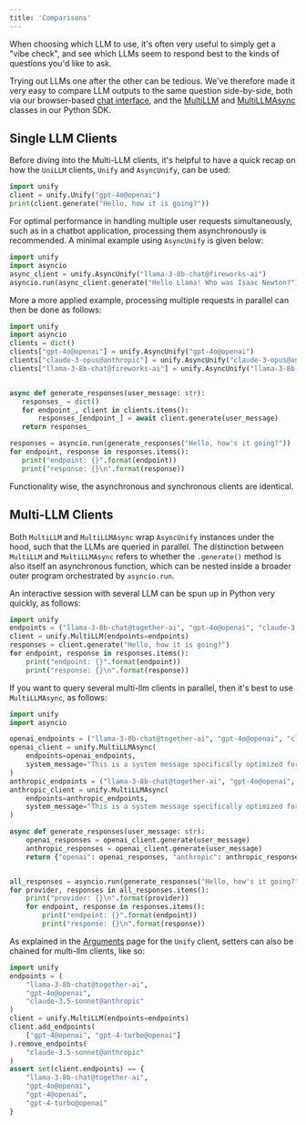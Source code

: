```yaml
---
title: 'Comparisons'
---
```


When choosing which LLM to use, it's often very useful to simply get a "vibe check",
and see which LLMs seem to respond best to the kinds of questions you'd like to ask.

Trying out LLMs one after the other can be tedious. We've therefore made it very easy to
compare LLM outputs to the same question side-by-side, both via our browser-based
[chat interface](https://console.unify.ai/dashboard?tab=Chat),
and the [MultiLLM](https://docs.unify.ai/python/chat/clients/multi_llm#multillm) and
[MultiLLMAsync](https://docs.unify.ai/python/chat/clients/multi_llm#multillmasync)
classes in our Python SDK.

## Single LLM Clients

Before diving into the Multi-LLM clients,
it's helpful to have a quick recap on how the `UniLLM` clients,
`Unify` and `AsyncUnify`, can be used:

```python
import unify
client = unify.Unify("gpt-4o@openai")
print(client.generate("Hello, how it is going?"))
```

For optimal performance in handling multiple user requests simultaneously,
such as in a chatbot application, processing them asynchronously is recommended.
A minimal example using `AsyncUnify` is given below:

 ```python
import unify
import asyncio
async_client = unify.AsyncUnify("llama-3-8b-chat@fireworks-ai")
asyncio.run(async_client.generate("Hello Llama! Who was Isaac Newton?"))
```

More a more applied example,
processing multiple requests in parallel can then be done as follows:

 ```python
import unify
import asyncio
clients = dict()
clients["gpt-4o@openai"] = unify.AsyncUnify("gpt-4o@openai")
clients["claude-3-opus@anthropic"] = unify.AsyncUnify("claude-3-opus@anthropic")
clients["llama-3-8b-chat@fireworks-ai"] = unify.AsyncUnify("llama-3-8b-chat@fireworks-ai")


async def generate_responses(user_message: str):
    responses_ = dict()
    for endpoint_, client in clients.items():
        responses_[endpoint_] = await client.generate(user_message)
    return responses_

responses = asyncio.run(generate_responses("Hello, how's it going?"))
for endpoint, response in responses.items():
    print("endpoint: {}".format(endpoint))
    print("response: {}\n".format(response))
```

Functionality wise, the asynchronous and synchronous clients are identical.


## Multi-LLM Clients

Both `MultiLLM` and `MultiLLMAsync` wrap `AsyncUnify` instances under the hood,
such that the LLMs are queried in parallel. The distinction between `MultiLLM` and
`MultiLLMAsync` refers to whether the `.generate()` method is also itself an
asynchronous function, which can be nested inside a broader outer program orchestrated
by `asyncio.run`.

An interactive session with several LLM can be spun up in Python very quickly, as follows:

```python
import unify
endpoints = ("llama-3-8b-chat@together-ai", "gpt-4o@openai", "claude-3.5-sonnet@anthropic")
client = unify.MultiLLM(endpoints=endpoints)
responses = client.generate("Hello, how it is going?")
for endpoint, response in responses.items():
    print("endpoint: {}".format(endpoint))
    print("response: {}\n".format(response))
```

If you want to query several multi-llm clients in parallel,
then it's best to use `MultiLLMAsync`, as follows:

```python
import unify
import asyncio

openai_endpoints = ("llama-3-8b-chat@together-ai", "gpt-4o@openai", "claude-3.5-sonnet@anthropic")
openai_client = unify.MultiLLMAsync(
    endpoints=openai_endpoints,
    system_message="This is a system message specifically optimized for OpenAI models."
)
anthropic_endpoints = ("llama-3-8b-chat@together-ai", "gpt-4o@openai", "claude-3.5-sonnet@anthropic")
anthropic_client = unify.MultiLLMAsync(
    endpoints=anthropic_endpoints,
    system_message="This is a system message specifically optimized for Anthropic models."
)

async def generate_responses(user_message: str):
    openai_responses = openai_client.generate(user_message)
    anthropic_responses = openai_client.generate(user_message)
    return {"openai": openai_responses, "anthropic": anthropic_responses}


all_responses = asyncio.run(generate_responses("Hello, how's it going?"))
for provider, responses in all_responses.items():
    print("provider: {}\n".format(provider))
    for endpoint, response in responses.items():
        print("endpoint: {}".format(endpoint))
        print("response: {}\n".format(response))
```

As explained in the [Arguments](https://docs.unify.ai/universal_api/arguments) page for
the `Unify` client, setters can also be chained for multi-llm clients, like so:

```python
import unify
endpoints = (
    "llama-3-8b-chat@together-ai",
    "gpt-4o@openai",
    "claude-3.5-sonnet@anthropic"
)
client = unify.MultiLLM(endpoints=endpoints)
client.add_endpoints(
    ["gpt-4@openai", "gpt-4-turbo@openai"]
).remove_endpoints(
    "claude-3.5-sonnet@anthropic"
)
assert set(client.endpoints) == {
    "llama-3-8b-chat@together-ai",
    "gpt-4o@openai",
    "gpt-4@openai",
    "gpt-4-turbo@openai"
}
```
